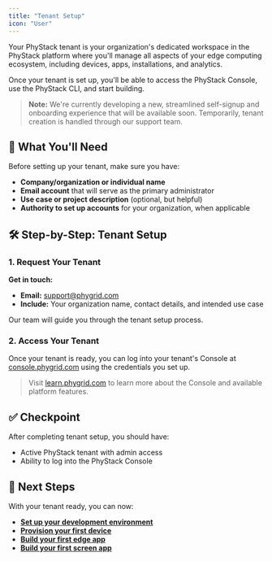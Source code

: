 ```yaml
---
title: "Tenant Setup"
icon: "User"
---
```


Your PhyStack tenant is your organization's dedicated workspace in the PhyStack platform where you'll manage all aspects of your edge computing ecosystem, including devices, apps, installations, and analytics.

Once your tenant is set up, you'll be able to access the PhyStack Console, use the PhyStack CLI, and start building.

> **Note:** We're currently developing a new, streamlined self-signup and onboarding experience that will be available soon. Temporarily, tenant creation is handled through our support team.

## 🧰 What You'll Need

Before setting up your tenant, make sure you have:

- **Company/organization or individual name** 
- **Email account** that will serve as the primary administrator
- **Use case or project description** (optional, but helpful)
- **Authority to set up accounts** for your organization, when applicable

## 🛠 Step-by-Step: Tenant Setup

### 1. Request Your Tenant

**Get in touch:**
- **Email:** [support@phygrid.com](mailto:support@phygrid.com)
- **Include:** Your organization name, contact details, and intended use case

Our team will guide you through the tenant setup process.

### 2. Access Your Tenant

Once your tenant is ready, you can log into your tenant's Console at [console.phygrid.com](https://console.phygrid.com) using the credentials you set up.

> Visit [learn.phygrid.com](https://learn.phygrid.com) to learn more about the Console and available platform features.

## ✅ Checkpoint

After completing tenant setup, you should have:

- Active PhyStack tenant with admin access
- Ability to log into the PhyStack Console

## 🔄 Next Steps

With your tenant ready, you can now:

- **[Set up your development environment](../dev-environment-setup)**
- **[Provision your first device](../device-setup)**
- **[Build your first edge app](../../tutorials/build-your-first-edge-app)** 
- **[Build your first screen app](../../tutorials/build-your-first-screen-app)**
